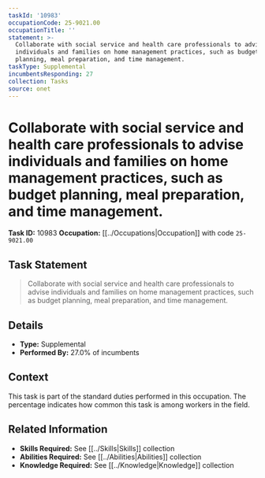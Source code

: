 ```yaml
---
taskId: '10983'
occupationCode: 25-9021.00
occupationTitle: ''
statement: >-
  Collaborate with social service and health care professionals to advise
  individuals and families on home management practices, such as budget
  planning, meal preparation, and time management.
taskType: Supplemental
incumbentsResponding: 27
collection: Tasks
source: onet
---
```

# Collaborate with social service and health care professionals to advise individuals and families on home management practices, such as budget planning, meal preparation, and time management.

**Task ID:** 10983
**Occupation:** [[../Occupations|Occupation]] with code `25-9021.00`

## Task Statement

> Collaborate with social service and health care professionals to advise individuals and families on home management practices, such as budget planning, meal preparation, and time management.

## Details

- **Type:** Supplemental
- **Performed By:** 27.0% of incumbents

## Context

This task is part of the standard duties performed in this occupation. The percentage indicates how common this task is among workers in the field.

## Related Information

- **Skills Required:** See [[../Skills|Skills]] collection
- **Abilities Required:** See [[../Abilities|Abilities]] collection
- **Knowledge Required:** See [[../Knowledge|Knowledge]] collection

